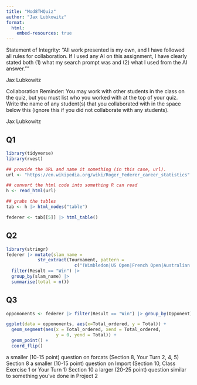 ```yaml
---
title: "Mod8THQuiz"
author: "Jax Lubkowitz"
format: 
  html:
    embed-resources: true
---
```

Statement of Integrity: “All work presented is my own, and I have followed all rules for collaboration. If I used any AI on this assignment, I have clearly stated both (1) what my search prompt was and (2) what I used from the AI answer.””

Jax Lubkowitz

Collaboration Reminder: You may work with other students in the class on the quiz, but you must list who you worked with at the top of your quiz. Write the name of any student(s) that you collaborated with in the space below this (ignore this if you did not collaborate with any students).

Jax Lubkowitz


## Q1
```r
library(tidyverse)
library(rvest)

## provide the URL and name it something (in this case, url).
url <- "https://en.wikipedia.org/wiki/Roger_Federer_career_statistics"

## convert the html code into something R can read
h <- read_html(url)

## grabs the tables
tab <- h |> html_nodes("table")

federer <- tab[[5]] |> html_table()
```

## Q2
```r
library(stringr)
federer |> mutate(slam_name =
            str_extract(Tournament, pattern = 
                          c("(Wimbledon|US Open|French Open|Australian Open)"))) |>
  filter(Result == "Win") |>
  group_by(slam_name) |>
  summarise(total = n())
```

## Q3
```r
oppononents <- federer |> filter(Result == "Win") |> group_by(Opponent) |> summarise(Total = n()) |>     mutate(Total_ordered = fct_reorder(.f = Opponent, .x = Total))

ggplot(data = oppononents, aes(x=Total_ordered, y = Total)) +
  geom_segment(aes(x = Total_ordered, xend = Total_ordered,
                   y = 0, yend = Total)) +
  geom_point() +
  coord_flip()
```

a smaller (10-15 point) question on forcats (Section 8, Your Turn 2, 4, 5) Section 8
a smaller (10-15 point) question on Import (Section 10, Class Exercise 1 or Your Turn 1) Section 10
a larger (20-25 point) question similar to something you've done in Project 2 
